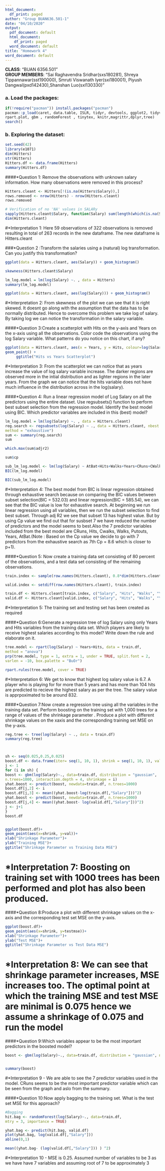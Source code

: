 ---
html_document:
  df_print: paged
author: "Group BUAN636.501-1"
date: "04/10/2020"
output:
  pdf_document: default
  html_document:
    df_print: paged
  word_document: default
title: "Homework 4"
word_document: default
---

**CLASS**: "BUAN 6356.501"  
**GROUP MEMBERS**: "Sai Raghavendra Sridhar(sxs180281), Shreya Tippannawar(sst190000), Smruti Viswanath Iyer(sxi180001), Piyush Dangwal(pxd142430),Shanshan Luo(sxl130330)"


### a. Load the packages:
```{r warning=FALSE}
if(!require("pacman")) install.packages("pacman")
pacman::p_load(caret, data.table, ISLR, tidyr, devtools, ggplot2, tidyverse,gains, leaps, rpart, 
rpart.plot, gbm , randomForest , tinytex, knitr,magrittr,dplyr,tree)
search()

```


### b. Exploring the dataset:

```{r}
set.seed(42)
library(e1071)
dim(Hitters)
str(Hitters)
Hitters.df <- data.frame(Hitters)
summary(Hitters.df)
```


####*Question 1: Remove the observations with unknown salary information. How many observations were removed in this process? 

```{r explore}
Hitters.cleant <- Hitters[!(is.na(Hitters$Salary)),]
rows.removed <- nrow(Hitters) - nrow(Hitters.cleant)
rows.removed

# Verification of no 'NA' values in SALARy
sapply(Hitters.cleant$Salary, function(Salary) sum(length(which(is.na(Salary)))))
dim(Hitters.cleant)
```
#*Interpretation 1: Here 59 observations of 322 observations is removed resulting in total of 263 records in the new dataframe. The new dataframe is Hitters.cleant


###*Question 2 :Transform the salaries using a (natural) log transformation. Can you justify this transformation? 

```{r}
ggplot(data = Hitters.cleant, aes(Salary)) + geom_histogram()

skewness(Hitters.cleant$Salary)

lm_log.model = lm(log(Salary) ~. , data = Hitters)
summary(lm_log.model)

ggplot(data = Hitters.cleant, aes(log(Salary))) + geom_histogram()

```
#*Interpretation 2: From skewness of the plot we can see that it is right skewed. It doesnt go along with the assumption that the data has to be normally distributed. Hence to overcome this problem we take log of salary. By taking log we can notice the transformation in the salary variable.

####*Question 3:Create a scatterplot with Hits on the y-axis and Years on the x-axis using all the observations.  Color code the observations using the log Salary variable.  What patterns do you notice on this chart, if any?

```{r}
ggplot(data = Hitters.cleant, aes(x = Years, y = Hits, colour=log(Salary))) +
geom_point() +
     ggtitle("Hits vs Years Scatterplot")
```

#*Interpretation 3: From the scatterplot we can notice that as years increase the value of log salary variable increase. The darker regions are observed more in the intial distribution and as lighter regions in the later years. From the graph we can notice that the hits variable does not have much influence in the distribution across in the log(salary).

####*Question 4: Run a linear regression model of Log Salary on all the predictors using the entire dataset.  Use regsubsets() function to perform best subset selection from the regression model.  Identify the best model using BIC.  Which predictor variables are included in this (best) model? 

```{r}
lm_log.model = lm(log(Salary) ~. , data = Hitters.cleant)
reg.search <- regsubsets(log(Salary) ~ ., data = Hitters.cleant, nbest = 1, nvmax = dim(Hitters.cleant)[2],
method = "exhaustive")
sum <- summary(reg.search)
sum

which.max(sum$adjr2)

sum$cp

sub_lm_log.model <- lm(log(Salary) ~ AtBat+Hits+Walks+Years+CRuns+CWalks+PutOuts, data = Hitters.cleant)
BIC(lm_log.model)

BIC(sub_lm_log.model)
```
#*Interpretation 4: The best model from BIC is linear regression obtained through exhaustive search because on comparing the BIC values between subset selection(BIC = 532.03) and linear regression(BIC = 585.54), we can see that the BIC value is low for exhaustive search. At beginning we run linear regression using all variables, then we run the subset selection to find best subset. Through adj R2 we see that subset 13 has highest value. But by using Cp value we find out that for susbset 7 we have reduced the number of predictors and the model seems to best.Also the 7 predictor variables included from the best model are CRuns, Hits, Cwalks, Walks, Putouts, Years, AtBat.(Note : Based on the Cp value we decide to go with 7 predictors from the exhaustive search as 7th Cp = 8.6 which is closer to p+1).

####*Question 5: Now create a training data set consisting of 80 percent of the observations, and a test data set consisting of the remaining observations. 


```{r}
train.index <- sample(row.names(Hitters.cleant), 0.8*dim(Hitters.cleant)[1])

valid.index <- setdiff(row.names(Hitters.cleant), train.index)

train.df <- Hitters.cleant[train.index, c("Salary", "Hits", "Walks", "Years", "CRuns", "AtBat", "CWalks","PutOuts")]
valid.df <- Hitters.cleant[valid.index, c("Salary", "Hits", "Walks", "Years", "CRuns", "AtBat", "CWalks","PutOuts")]
```
#*Interpretation 5: The training set and testing set has been created as required


####*Question 6:Generate a regression tree of log Salary using only Years and Hits variables from the training data set.  Which players are likely to receive highest salaries according to this model?  Write down the rule and elaborate on it.

```{r}
tree.model <- rpart(log(Salary) ~ Years+Hits, data = train.df,
method = "anova")
prp(tree.model, type = 1, extra = 1, under = TRUE, split.font = 2,
varlen = -10, box.palette = "BuOr")

rpart.rules(tree.model, cover = TRUE)

```
#*Interpretation 6: We get to know that highest log salary value is 6.7. A player who is playing for for more than 5 years and has more than 104 hits are predicted to recieve the highest salary as per the tree. The salary value is apprpoximated to be around 832. 

####*Question 7:Now create a regression tree using all the variables in the training data set. Perform boosting on the training set with 1,000 trees for a range of values of the shrinkage parameter . Produce a plot with different shrinkage values on the xaxis and the corresponding training set MSE on the y-axis. 

```{r}

reg.tree <- tree(log(Salary) ~ ., data = train.df)
summary(reg.tree)



sh <- seq(0.025,0.25,0.025)
boost.df <- data.frame(iter= seq(1, 10, 1), shrink = seq(1, 10, 1), val = rep(0, 10), testmse=rep(0, 10))
j <- 1
for (i in sh) {
boost <- gbm(log(Salary)~., data=train.df, distribution = "gaussian",
n.trees=1000, interaction.depth = 4, shrinkage = i)
yhat.boost <- predict(boost, newdata=train.df, n.trees=1000)
boost.df[j,2] <- i
boost.df[j,3] <- mean((yhat.boost-log(train.df[,"Salary"]))^2)
yhat.boost <- predict(boost, newdata=train.df, n.trees=1000)
boost.df[j,4] <- mean((yhat.boost- log(valid.df[,"Salary"]))^2)
j <- j+1
}
boost.df


ggplot(boost.df)+
geom_point(aes(x=shrink, y=val))+
xlab("Shrinkage Parameter")+
ylab("Training MSE")+
ggtitle("Shrinkage Parameter vs Training Data MSE")
```
# *Interpretation 7: Boosting on training set with 1000 trees has been performed and plot has also been produced.

####*Question 8:Produce a plot with different shrinkage values on the x-axis and the corresponding test set MSE on the y-axis. 
```{r}

ggplot(boost.df)+
geom_point(aes(x=shrink, y=testmse))+
xlab("Shrinkage Parameter")+
ylab("Test MSE")+
ggtitle("Shrinkage Parameter vs Test Data MSE")
```

# *Interpretation 8: We can see that shrinkage parameter increases, MSE increases too. The optimal point at which the training MSE and test MSE are minimal is 0.075 hence we assume a shrinkage of 0.075 and run the model

####*Question 9:Which variables appear to be the most important predictors in the boosted model?
```{r}
boost <- gbm(log(Salary)~., data=train.df, distribution = "gaussian", n.trees=1000, interaction.depth = 4, shrinkage = 0.75)


summary(boost)

```
#*Interpretation 9 - We are able to see the 7 predictor variables used in the model. CRuns seems to be the most important predictor variable which can be seen from the graph and aslo from the summary.


####*Question 10:Now apply bagging to the training set. What is the test set MSE for this approach? 
```{r}
#Bagging
hit.bag <- randomForest(log(Salary)~., data=train.df,
mtry = 3, importance = TRUE)

yhat.bag <- predict(hit.bag, valid.df)
plot(yhat.bag, log(valid.df[,"Salary"]))
abline(0,1)

mean((yhat.bag- (log(valid.df[,"Salary"])) ) ^2)

```
#*Interpretation 10 - MSE is 0.25. Assumed number of variables to be 3 as we have have 7 variables and assuming root of 7 to be approximately 3